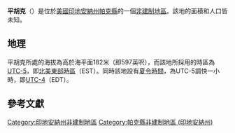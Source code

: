 {{noteTA
|G1=USState
|G2=地名
|G3=Unit
}}
{{Infobox settlement
|official_name            = 平胡克
|native_name = Pin Hook
|settlement_type          = [[非建制地區|非建制地區]]
|image_skyline            = 
|imagesize                = 
|pushpin_map              = USA Indiana
|pushpin_label            = 平胡克
|pushpin_label_position   = top
|pushpin_map_caption      = 平胡克在印地安納州的位置
|subdivision_type         = [[世界政區索引|國家]]
|subdivision_type1        = [[美国州份|州份]]
|subdivision_type2        = [[印地安納州行政区划|縣]]
|subdivision_name         = [[美国|美国]]
|subdivision_name1        = [[印地安納州|印地安納州]]
|subdivision_name2        = [[帕克縣_(印地安納州)|帕克縣]]
|elevation_ft             = 597
|elevation_m              = 182
|area_total_km2           = 
|area_total_sq_mi         = 
|area_land_km2            = 
|area_land_sq_mi          = 
|area_water_km2           = 
|area_water_sq_mi         = 
|population_as_of         = 2010
|population_footnotes     = 
|population_total         = 
|population_metro         = 
|population_density_km2   = auto
|population_density_sq_mi = auto
|timezone                 = [[北美东部时区|北美东部时区]]
|utc_offset               = -5
|coordinates              = {{coord|39|48|54|N|87|07|38|W|display=inline,title}}
| coor_pinpoint           = 
| coordinates_footnotes   = 
|timezone_DST             = EDT
|utc_offset_DST           = -4
|postal_code_type         = [[美國郵區編號|郵區編號]]
|postal_code              = 47872
|area_code                = {{link-en|电话区号765|Area code 765|765}}
|blank_name = [[地名信息系统|GNIS ID]]
|blank_info = 452159<ref name="GNIS">{{cite gnis|452159|Pin Hook}}</ref>
}}
'''平胡克'''（{{lang-en|Pin Hook}}）是位於[[美國|美國]][[印地安納州|印地安納州]][[帕克縣_(印地安納州)|帕克縣]]的一個[[非建制地區|非建制地區]]。該地的面積和人口皆未知。

== 地理 ==
平胡克所處的海拔為高於海平面182米（即597英呎），而該地所採用的時區為[[UTC-5|UTC-5]]，即[[北美東部時區|北美東部時區]]（EST）。同時該地設有[[夏令時間|夏令時間]]，為UTC-5調快一小時，即[[UTC-4|UTC-4]]（EDT）。

== 參考文獻 ==
{{reflist}}

{{帕克縣 (印地安納州)}}

{{DEFAULTSORT:Pin Hook}}
[[Category:印地安納州非建制地區|Category:印地安納州非建制地區]]
[[Category:帕克縣非建制地區_(印地安納州)|Category:帕克縣非建制地區 (印地安納州)]]

{{Indiana-geo-stub}}